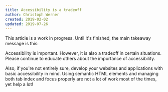 ```yaml
---
title: Accessibility is a tradeoff
author: Christoph Werner
created: 2019-02-02
updated: 2019-07-26
---
```


This article is a work in progress. Until it's finished, the main takeaway message is this:

Accessibility is important. However, it is also a tradeoff in certain situations. Please continue to educate others about the importance of accessibility.

Also, if you're not entirely sure, develop your websites and applications with basic accessibility in mind. Using semantic HTML elements and managing both tab index and focus properly are not a lot of work most of the times, yet help a lot!
